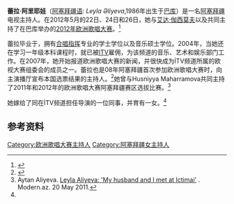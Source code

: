 {{Infobox person
| name         = 蕾拉·阿里耶娃<br>(Leyla Əliyeva)
| image        = Leyla Aliyeva (presenter).jpg
| image_size   = 180px
| caption      = 蕾拉·阿里耶娃主持2012年欧视大赛时的造型
| birth_name   = 
| birth_date   = <!-- {{Birth date and age|1986|00|00}} update month and date, when known -->
| birth_place  = {{AZE}}巴库
| occupation   = 电视[[主持人|主持人]]
| years_active = 
| religion     =
| website      = 
| height       =
| parents      =
| siblings     =
}}

'''蕾拉·阿里耶娃'''（[[阿塞拜疆语|阿塞拜疆语]]: ''Leyla Əliyeva'',1986年出生于[[巴库|巴库]]）是一名[[阿塞拜疆|阿塞拜疆]]电视主持人。在2012年5月的22日、24日和26日，她与[[艾达·伽西莫夫|艾达·伽西莫夫]]以及{{link-en|娜吉兹·柏克-皮特森|Nargiz Birk-Petersen}}共同主持了在巴库举办的[[2012年欧洲歌唱大赛|2012年欧洲歌唱大赛]]。<ref>{{cite web|last=Siim|first=Jarmo|title=Eldar, Nargiz, Leyla to host Eurovision 2012|url=http://www.eurovision.tv/page/news?id=51763&_t=eldar_nargiz_leyla_to_host_eurovision_2012|publisher=[[欧洲广播联盟|欧洲广播联盟]]|accessdate=16 April 2012|archive-date=2012-06-19|archive-url=https://web.archive.org/web/20120619001305/http://www.eurovision.tv/page/news?id=51763&_t=eldar_nargiz_leyla_to_host_eurovision_2012|dead-url=no}}</ref> 

蕾拉毕业于{{link-en|巴库音乐学院|Baku Academy of Music}}，拥有[[合唱指挥|合唱指挥]]专业的学士学位以及音乐硕士学位。2004年，当她还在学习一年级本科课程时，就已被[[ITV|ITV]]雇佣，为该频道的音乐、艺术和娱乐部门工作。在2007年，她开始报道欧洲歌唱大赛的新闻，并很快成为İTV频道所属的欧视大赛组委会的成员之一。蕾拉也是08年阿塞拜疆首次参加欧洲歌唱大赛时，向主演播厅宣布本国选票结果的主持人。<ref>{{cite web|url=http://www.esctoday.com/?p=11297|title=Azerbaijan: Azerbaijan: Elnur, Samir & Ruslana in Istanbul|publisher=”ESCToday.com|last=Floras|first=Stella|date=7 May 2008|accessdate=22 June 2012|archive-date=2016-08-28|archive-url=https://web.archive.org/web/20160828164718/http://www.esctoday.com/?p=11297|dead-url=no}}</ref>她曾与Husniyya Maharramova共同主持了2011年和2012年的欧洲歌唱大赛阿塞拜疆赛区选拔比赛。<ref name="modern">Aytan Aliyeva. [http://modern.az/articles/14044/1/ Leyla Aliyeva: 'My husband and I met at Ictimai'] {{Wayback|url=http://modern.az/articles/14044/1/ |date=20120421025001 }}. Modern.az. 20 May 2011.</ref>

她嫁给了同在İTV频道担任导演的一位同事，并育有一女。<ref name="modern"/>

== 参考资料 ==
{{reflist}}

{{s-start}}
{{s-ach}}
{{succession box
| before={{flagicon|Germany}} {{link-en|Anke Engelke|Anke Engelke}}, {{link-en|Judith Rakers|Judith Rakers}} and [[斯蒂芬·拉布|Stefan Raab]]
| title={{link-en|欧视大赛主持人|List of Eurovision Song Contest presenters}}
| years=<small> （另外2名搭档是{{link-en|Nargiz Birk-Petersen|Nargiz Birk-Petersen}}和[[艾尔达·嘎西莫夫|Eldar Gasimov]]）</small> <br> [[2012年欧洲歌唱大赛|2012]]
| after= {{flagicon|Sweden}} [[佩特拉·梅戴|Petra Mede]]
}}
{{s-end}}

{{DEFAULTSORT:Aliyeva, Leyla}}
[[Category:欧洲歌唱大赛主持人|Category:欧洲歌唱大赛主持人]]
[[Category:阿塞拜疆女主持人|Category:阿塞拜疆女主持人]]